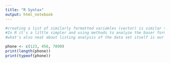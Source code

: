 ```yaml
---
title: "R Syntax"
output: html_notebook
---
```

```r
#creating a list of similarly formatted variables (vector) is similar to building a two dimensional array in C type languages
#In R it's a little simpler and using methods to analyze the baser format and printing locations is also easier
#what's also neat about listing analysis of the data set itself is our ability to use methods like 'typeof' and 'length' etc.. to micro analyze 

phone <- c(123, 456, 7890)
print(length(phone))
print(typeof(phone))
```
